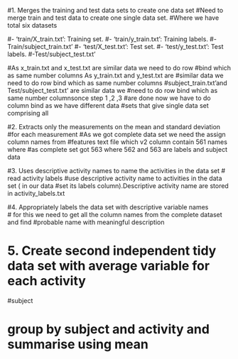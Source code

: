 #1. Merges the training and test data sets to create  one data set
#Need to merge train and test data to create one single data set. 
#Where we have total six datasets

#- 'train/X_train.txt': Training set.
#- 'train/y_train.txt': Training labels.
#-Train/subject_train.txt'
#- 'test/X_test.txt': Test set.
#- 'test/y_test.txt': Test labels.
#-Test/subject_test.txt'

#As x_train.txt and x_test.txt are similar data we need to do row 
#bind which as same number columns As y_train.txt and y_test.txt are 
#similar data we need to do row bind which as same number columns
#subject_train.txt'and Test/subject_test.txt' are similar data we 
#need to do row bind which as same number columnsonce step 1 ,2 ,3 
#are done now we have to do column bind as we have different data 
#sets that give single data set comprising all


#2. Extracts only the measurements on the mean and standard deviation
#for each measurement
#As we got complete data set we need the assign column names from 
#features text file which  v2 column contain 561 names where
#as complete set got 563 where 562 and 563 are labels and subject data




#3. Uses descriptive activity names to name the activities in the data set
# read activity labels
#use descriptive activity name to activities in the data set ( in our data
#set its labels column).Descriptive activity name are stored in activity_labels.txt
 



#4. Appropriately  labels the data set with descriptive variable names\
# for this we need to get all the column names from the complete dataset and find 
#probable name with meaningful description




# 5. Create second independent tidy data set with average  variable for each activity
#subject

# group by subject and activity and summarise using mean
